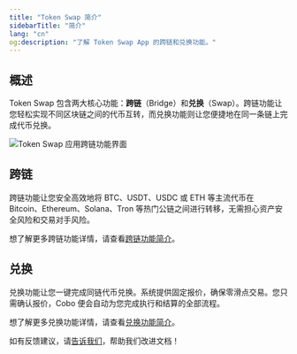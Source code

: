 ```yaml
---
title: "Token Swap 简介"
sidebarTitle: "简介"
lang: "cn"
og:description: "了解 Token Swap App 的跨链和兑换功能。"
---
```


## 概述

Token Swap 包含两大核心功能：**跨链**（Bridge）和**兑换**（Swap）。跨链功能让您轻松实现不同区块链之间的代币互转，而兑换功能则让您便捷地在同一条链上完成代币兑换。

<img src="/en/images/portal-apps/bridge/bridge.png" className="screenshot_full_screen" alt="Token Swap 应用跨链功能界面" />

## 跨链
跨链功能让您安全高效地将 BTC、USDT、USDC 或 ETH 等主流代币在 Bitcoin、Ethereum、Solana、Tron 等热门公链之间进行转移，无需担心资产安全风险和交易对手风险。

想了解更多跨链功能详情，请查看[跨链功能简介](/cn/apps/token-swap/bridge/introduction)。

## 兑换
兑换功能让您一键完成同链代币兑换。系统提供固定报价，确保零滑点交易。您只需确认报价，Cobo 便会自动为您完成执行和结算的全部流程。

想了解更多兑换功能详情，请查看[兑换功能简介](/cn/apps/token-swap/swap/introduction)。




<Tip>如有反馈建议，请[告诉我们](https://forms.zohopublic.com/cobo/form/DocumentFeedbackForm/formperma/QvLOhxJv1_JMsJ-1dleZ8Itb_7rzN-LtgvsDdxosoVI?referrername=manuals)，帮助我们改进文档！</Tip>
